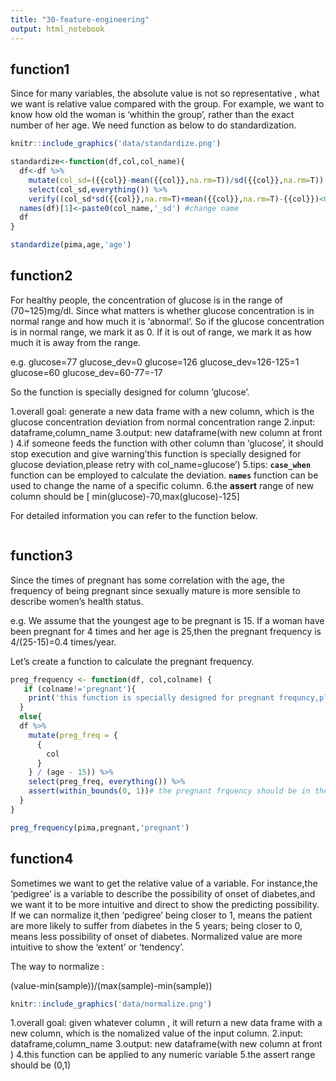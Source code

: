 ```yaml
---
title: "30-feature-engineering"
output: html_notebook
---
```



## function1

Since for many variables, the absolute value is not so representative , what we want is relative value compared with the group. For example, we want to know how old the woman is 'whithin the group', rather than the exact number of her age. We need function as below to do standardization.

```r
knitr::include_graphics('data/standardize.png')
```

```r
standardize<-function(df,col,col_name){
  df<-df %>% 
    mutate(col_sd=({{col}}-mean({{col}},na.rm=T))/sd({{col}},na.rm=T)) %>% 
    select(col_sd,everything()) %>% 
    verify((col_sd*sd({{col}},na.rm=T)+mean({{col}},na.rm=T)-{{col}})<0.001|is.na(col_sd*sd({{col}},na.rm=T)+mean({{col}},na.rm=T)-{{col}})) # to make sure that the transformation works
  names(df)[1]<-paste0(col_name,'_sd') #change name
  df
}

standardize(pima,age,'age')
```



## function2
For healthy people, the concentration of glucose is in the range of (70~125)mg/dl.
Since what matters is whether glucose concentration is in normal range and how much it is 'abnormal'. So if the glucose concentration is in normal range, we mark it as 0. If it is out of range, we mark it as how much it is away from the range.  

e.g.
  glucose=77  glucose_dev=0
  glucose=126 glucose_dev=126-125=1
  glucose=60  glucose_dev=60-77=-17


So the function is specially designed for column 'glucose'.


1.overall goal: generate a new data frame with a new column, which is the glucose concentration deviation from normal concentration range
2.input: dataframe,column_name
3.output: new dataframe(with new column at front )
4.if someone feeds the function with other column than 'glucose', it should stop execution and give warning'this function is specially designed for glucose deviation,please retry with col_name=glucose')
5.tips:  **`case_when`** function can be employed to calculate the deviation.  **`names`** function can be used to change the name of a specific column.
6.the **assert** range of new column should be  [ min(glucose)-70,max(glucose)-125]



For detailed information you can refer to the function below.

```r

```



## function3
Since the times of pregnant has some correlation with the age, the frequency of being pregnant since  sexually mature  is more sensible to describe women's  health status.

e.g.
We assume that the youngest age to be pregnant is 15. If a woman have been pregnant for 4 times and her age is 25,then the pregnant frequency is  4/(25-15)=0.4 times/year.


Let's create a function to calculate the pregnant frequency.

```r
preg_frequency <- function(df, col,colname) {
   if (colname!='pregnant'){
    print('this function is specially designed for pregnant frequncy,please retry with pregnant')
  }
  else{
  df %>%
    mutate(preg_freq = {
      {
        col
      }
    } / (age - 15)) %>%
    select(preg_freq, everything()) %>% 
    assert(within_bounds(0, 1))# the pregnant frquency should be in the range of (0,1) in the common sense
  }
}

preg_frequency(pima,pregnant,'pregnant')
```

## function4


Sometimes we want to get the relative value of a variable. For instance,the 'pedigree' is a variable to describe the possibility of onset of diabetes,and we want it to be more intuitive and direct to show the predicting possibility. If we can normalize it,then 'pedigree' being  closer to 1, means the patient are more likely to suffer from diabetes in the 5 years; being  closer to 0, means less possibility of onset of diabetes. Normalized value are more intuitive to show the 'extent' or 'tendency'.


The way to normalize :

(value-min(sample))/(max(sample)-min(sample))

```r
knitr::include_graphics('data/normalize.png')
```


1.overall goal: given whatever column , it will return a new data frame with a new column, which is the nomalized value of the input column.
2.input: dataframe,column_name
3.output: new dataframe(with new column at front )
4.this function can be applied to any numeric variable
5.the assert range should be (0,1)

```r

```









